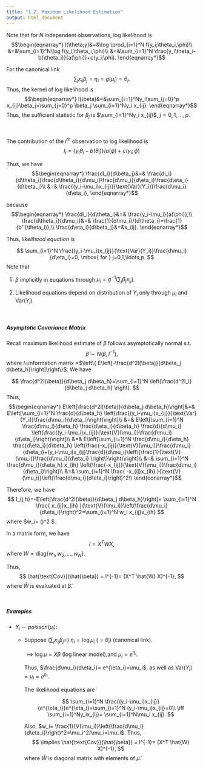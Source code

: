 ```yaml
---
title: "1.2. Maximum Likelihood Estimation"
output: html_document
---
```


Note that for $N$ independent observations, log likelihood is
$$\begin{eqnarray*}
l(\theta;y)&=&\log \prod_{i=1}^N f(y_i;\theta_i,\phi)\\
           &=&\sum_{i=1}^N\log f(y_i;\theta_i,\phi)\\
           &=&\sum_{i=1}^N \frac{y_i\theta_i-b(\theta_i)}{a(\phi)}+c(y_i;\phi).
\end{eqnarray*}$$

For the canonical link
$$
\sum_jx_{ij}\beta_j=\eta_i=g(\mu_i)=\theta_i.
$$
Thus, the kernel of log likelihood is
$$\begin{eqnarray*}
l(\beta)&=&\sum_{i=1}^Ny_i\sum_{j=0}^p x_{ij}\beta_j=\sum_{j=0}^p \beta_j \sum_{i=1}^Ny_i x_{ij}.
\end{eqnarray*}$$
Thus, the sufficient statistic for $\beta_j$ is $\sum_{i=1}^Ny_i x_{ij}$, $j=0,1,\ldots,p$.

&nbsp;

The contribution of the $i^{th}$ observation to log likelihood is
$$
l_i=\{ y_i \theta_i -b(\theta_i) \}/a(\phi)+c(y_i;\phi)
$$

Thus, we have
$$\begin{eqnarray*}
\frac{dl_i}{d\beta_j}&=& \frac{dl_i}{d\theta_i}\frac{d\theta_i}{d\mu_i}\frac{d\mu_i}{d\eta_i}\frac{d\eta_i}{d\beta_j}\\
&=& \frac{(y_i-\mu_i)x_{ij}}{\text{Var}(Y_i)}\frac{d\mu_i}{d\eta_i},
\end{eqnarray*}$$

because
$$\begin{eqnarray*}
\frac{dl_i}{d\theta_i}&=& \frac{y_i-\mu_i}{a(\phi)},\\
\frac{d\theta_i}{d\mu_i}&=& \frac{1}{d\mu_i}/{d\theta_i}=\frac{1}{b''(\theta_i)},\\
\frac{d\eta_i}{d\beta_j}&=&x_{ij}.
\end{eqnarray*}$$

Thus, *likelihood equation* is

$$
\sum_{i=1}^N \frac{(y_i-\mu_i)x_{ij}}{\text{Var}(Y_i)}\frac{d\mu_i}{d\eta_i}=0, \mbox{ for } j=0,1,\ldots,p.
$$
Note that

1. $\beta$ implicitly in euqations through $\mu_i=g^{-1}(\sum_j\beta_jx_{ij})$.

2. Likelihood equations depend on distribution of $Y_i$ only through $\mu_i$ and Var$(Y_i)$.

&nbsp;&nbsp;

##### Asymptotic Covariance Matrix 
Recall maximum likelihood estimate of $\beta$ follows asymptotically normal s.t. 
$$
\hat{\beta}\sim N(\beta, I^{-1}),
$$
where $I=$information matrix =$\left\{ E\left[-\frac{d^2l(\beta)}{d\beta_j d\beta_h}\right]\right\}$. We have

$$
\frac{d^2l(\beta)}{d\beta_j d\beta_h}=\sum_{i=1}^N \left(\frac{d^2l_i}{d\beta_j d\beta_h} \right).
$$
Thus,
$$\begin{eqnarray*}
E\left[\frac{d^2l(\beta)}{d\beta_j d\beta_h}\right]&=& E\left[\sum_{i=1}^N \frac{d}{d\beta_h} \left(\frac{(y_i-\mu_i)x_{ij}}{\text{Var}(Y_i)}\frac{d\mu_i}{d\eta_i}\right)\right]\\
&=& E\left[\sum_{i=1}^N \frac{d\mu_i}{d\eta_h} \frac{d\eta_i}{d\beta_h} \frac{d}{d\mu_i} \left(\frac{(y_i-\mu_i)x_{ij}}{\text{V}(\mu_i)}\frac{d\mu_i}{d\eta_i}\right)\right]\\
&=& E\left[\sum_{i=1}^N \frac{d\mu_i}{d\eta_h} \frac{d\eta_i}{d\beta_h} \left(\frac{-x_{ij}}{\text{V}(\mu_i)}\frac{d\mu_i}{d\eta_i}+(y_i-\mu_i)x_{ij}\frac{d}{d\mu_i}\left\{\frac{1}{\text{V}(\mu_i)}\frac{d\mu_i}{d\eta_i}   \right\}\right)\right]\\
&=& \sum_{i=1}^N \frac{d\mu_i}{d\eta_h} x_{ih} \left(\frac{-x_{ij}}{\text{V}(\mu_i)}\frac{d\mu_i}{d\eta_i}\right)\\
&=& \sum_{i=1}^N \frac{ -x_{ij}x_{ih} }{\text{V}(\mu_i)}\left(\frac{d\mu_i}{d\eta_i}\right)^2\\
\end{eqnarray*}$$

Therefore, we have
$$
I_{j,h}=-E\left[\frac{d^2l(\beta)}{d\beta_j d\beta_h}\right]= \sum_{i=1}^N \frac{ x_{ij}x_{ih} }{\text{V}(\mu_i)}\left(\frac{d\mu_i}{d\eta_i}\right)^2=\sum_{i=1}^N w_i x_{ij}x_{ih}
$$
where $w_i= \frac{1}{V(\mu_i)}\left(\frac{d\mu_i}{d\eta_i}\right)^2 $.

In a matrix form, we have
$$
I= X^TWX,
$$
where $W=\text{diag}\{w_1,w_2,\ldots,w_N\}.$

Thus, 
$$
\hat{\text{Cov}}(\hat{\beta}) = I^{-1}= (X^T \hat{W} X)^{-1},
$$
where $\hat{W}$ is evaluated at $\hat{\beta}$.

&nbsp;&nbsp;

##### Examples
* $Y_i\sim poisson(\mu_i)$: 

  * Suppose $(\sum_jx_{ij}\beta_j=)\mbox{ }\eta_i=\log \mu_i \mbox{ }(=\theta_i)$ (canonical link).
    
    $\implies \log\mu=X\beta$ (log linear model),and $\mu_i=e^{\eta_i}$. 
    
    Thus, $\frac{d\mu_i}{d\eta_i}= e^{\eta_i}=\mu_i$, as well as $\text{Var}(Y_i)=\mu_i=e^{\eta_i}$.

    The likelihood equations are
    
    $$
    \sum_{i=1}^N \frac{(y_i-\mu_i)x_{ij}}{e^{\eta_i}}e^{\eta_i}=\sum_{i=1}^N (y_i-\mu_i)x_{ij}=0\\
    \iff \sum_{i=1}^Ny_ix_{ij}= \sum_{i=1}^N\mu_i x_{ij}.
    $$
    
    Also, $w_i= \frac{1}{V(\mu_i)}\left(\frac{d\mu_i}{d\eta_i}\right)^2=\mu_i^2/\mu_i=\mu_i$. Thus,
    $$
      \implies \hat{\text{Cov}}(\hat{\beta}) = I^{-1}= (X^T \hat{W} X)^{-1},
    $$
    where $\hat{W}$ is diagonal matrix with elements of $\hat{\mu}$.


&nbsp;&nbsp;





